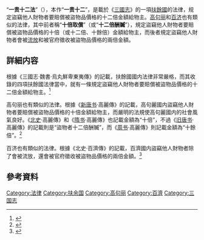 “'''一责十二法'''”（{{lang-ko|1책 12법}}），本作“'''一责十二'''”，是載於《[[三國志|三國志]]》的一項[[扶餘國|扶餘國]]的法律，规定盜竊他人財物者要賠償被盜物品價格的十二倍金額給物主。[[高句丽|高句丽]]和[[百济|百济]]也有類似的法律，其中前者稱“'''十倍取償'''”（或“'''十二倍酬贓'''”），規定盜竊他人財物者要賠償被盜物品價格的十倍（或十二倍、十餘倍）金額給物主，而後者規定盜竊他人財物者會被[[流放|流放]]和被官府徵收被盜物品價格的兩倍金額。

==詳細内容==
根據《三國志·魏書·烏丸鮮卑東夷傳》的記載，扶餘國國内法律非常嚴格，而其收錄的四項扶餘國法律當中，就有一條規定盜竊他人財物者要賠償被盜物品價格的十二倍金額給物主。<ref>{{cite book|title=三國志·魏書|volume=30|chapter=烏丸鮮卑東夷傳|quote=用刑嚴急：殺人者死，沒其家人爲奴婢；竊盜一責十二；男女淫、婦人妒，皆殺之。尤憎妒，已殺，尸之國南山上，至腐爛；女家欲得，輸牛馬乃與之。|url=http://db.history.go.kr/item/level.do?itemId=jo&levelId=jo_004_0010_0020_0030&types=o|access-date=2020-07-10|archive-date=2021-01-09|archive-url=https://web.archive.org/web/20210109091332/http://db.history.go.kr/item/level.do?itemId=jo&levelId=jo_004_0010_0020_0030&types=o|dead-url=no}}</ref>

{{cquote|用刑嚴急：殺人者死，沒其家人爲奴婢；竊盜一責十二；男女淫、婦人妒，皆殺之。|《三國志·魏書·烏丸鮮卑東夷傳》}}

高句丽也有類似的法律。根據《[[新唐书|新唐书]]·高麗傳》的記載，高句麗國内盜竊他人財物者要賠償被盜物品價格的十倍金額給物主，而嚴明的法規使高句麗國内的社會風氣良好。《[[北史|北史]]·高麗傳》和《[[隋书|隋书]]·高麗傳》也記載金額為“十倍”，不過《[[旧唐书|旧唐书]]·高麗傳》的記載則是“盜物者十二倍酬贓”，而《[[周书|周书]]·高麗傳》則記載金額為“十餘倍”。<ref>{{cite book|title=新唐書|volume=145|chapter=高麗傳|quote=其治，峭法以繩下，故少犯。叛者叢炬灼體，乃斬之，籍入其家。降、敗、殺人及剽劫者斬，盜者十倍取償，殺牛馬者沒爲奴婢，故道不掇遺。婚娶不用幣，有受者恥之。服父母喪三年，兄弟踰月除。俗多淫祠，祀靈星及日、箕子、可汗等神。國左有大穴曰神隧，每十月，王皆自祭。人喜學，至窮里廝家，亦相矜勉，衢側悉構嚴屋，號扃堂，子弟未婚者曹處，誦經習射。|url=http://db.history.go.kr/item/level.do?itemId=jo&levelId=jo_015_0020_0010_0040&types=o|access-date=2020-07-10|archive-url=https://web.archive.org/web/20180124195700/http://db.history.go.kr/item/level.do?itemId=jo&levelId=jo_015_0020_0010_0040&types=o|archive-date=2018-01-24|dead-url=no}}</ref>

{{cquote|降、敗、殺人及剽劫者斬，盜者十倍取償，殺牛馬者沒爲奴婢，故道不掇遺。|《新唐書·高麗傳》}}

百济也有類似的法律。根據《北史·百濟傳》的記載，百濟國内盜竊他人財物者除了會被流放，還會被官府徵收被盜物品價格的兩倍金額。<ref>{{cite book|title=北史|volume=82|chapter=百濟傳|quote=兵有弓箭刀矟。俗重騎射，兼愛墳史，而秀異者頗解屬文，能吏事。又知醫藥、蓍龜，與相術、陰陽五行法。有僧尼，多寺塔，而無道士。有鼓角、箜篌、箏竽、箎笛之樂，投壺、摴蒲、弄珠、握槊等雜戲。尤尙奕棊。行宋元嘉曆，以建寅月爲歲首。賦稅以布、絹、絲、麻及米等，量歲豐儉，差等輸之。其刑罰：反叛、退軍及殺人者，斬；盜者，流，其贓兩倍徵之；婦犯姦，沒入夫家爲婢。|url=http://db.history.go.kr/item/level.do?itemId=jo&levelId=jo_012_0010_0020_0070&types=o|access-date=2020-07-10|archive-url=https://web.archive.org/web/20180125015426/http://db.history.go.kr/item/level.do?itemId=jo&levelId=jo_012_0010_0020_0070&types=o|archive-date=2018-01-25|dead-url=no}}</ref>

{{cquote|其刑罰：反叛、退軍及殺人者，斬；盜者，流，其贓兩倍徵之；婦犯姦，沒入夫家爲婢。|《北史·百濟傳》}}

==參考資料==
{{reflist}}

[[Category:法律|Category:法律]]
[[Category:扶余国|Category:扶余国]]
[[Category:高句丽|Category:高句丽]]
[[Category:百濟|Category:百濟]]
[[Category:三国志|Category:三国志]]